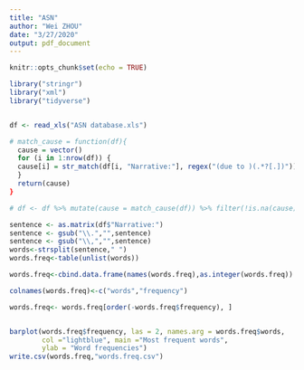 ```yaml
---
title: "ASN"
author: "Wei ZHOU"
date: "3/27/2020"
output: pdf_document
---
```


```r
knitr::opts_chunk$set(echo = TRUE)
```

```r
library("stringr")
library("xml")
library("tidyverse")


df <- read_xls("ASN database.xls") 

# match_cause = function(df){
  cause = vector()
  for (i in 1:nrow(df)) {
  cause[i] = str_match(df[i, "Narrative:"], regex("(due to )(.*?[.])"))
  }
  return(cause)
}

# df <- df %>% mutate(cause = match_cause(df)) %>% filter(!is.na(cause))

sentence <- as.matrix(df$"Narrative:") 
sentence <- gsub("\\.","",sentence)
sentence <- gsub("\\,","",sentence)
words<-strsplit(sentence," ")
words.freq<-table(unlist(words)) 

words.freq<-cbind.data.frame(names(words.freq),as.integer(words.freq))

colnames(words.freq)<-c("words","frequency")

words.freq<- words.freq[order(-words.freq$frequency), ]


barplot(words.freq$frequency, las = 2, names.arg = words.freq$words,
        col ="lightblue", main ="Most frequent words",
        ylab = "Word frequencies")
write.csv(words.freq,"words.freq.csv")


```

